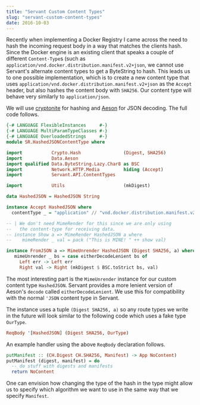 ```yaml
---
title: "Servant Custom Content Types"
slug: "servant-custom-content-types"
date: 2016-10-03
---
```


Recently when implementing a Docker Registry I came across
the need to hash the incoming request body in a way that
matches the clients hash. Since the Docker engine is an
existing client that speaks a couple of different
`Content-Type`s (such as
`application/vnd.docker.distribution.manifest.v2+json`, we
cannot use Servant's alternate content types to get a
ByteString to hash. This leads us to one possible
implementation, which is to create a new content type that
uses `application/vnd.docker.distribution.manifest.v2+json`
as the `Accept` header, but also hashes the content body
with `SHA256`. Our content type will behave very similarly
to `application/json`.

We will use [cryptonite][cryptonite] for hashing and
[Aeson][aeson] for JSON decoding. The full code follows.

```haskell
{-# LANGUAGE FlexibleInstances     #-}
{-# LANGUAGE MultiParamTypeClasses #-}
{-# LANGUAGE OverloadedStrings     #-}
module SR.HashedJSONContentType where

import           Crypto.Hash                (Digest, SHA256)
import           Data.Aeson
import qualified Data.ByteString.Lazy.Char8 as BSC
import           Network.HTTP.Media         hiding (Accept)
import           Servant.API.ContentTypes

import           Utils                      (mkDigest)

data HashedJSON = HashedJSON String

instance Accept HashedJSON where
  contentType _ = "application" // "vnd.docker.distribution.manifest.v2+json"

-- | We don't need MimeRender for this since we are only using
--   the content-type for receiving data.
-- instance Show a => MimeRender HashedJSON a where
--    mimeRender _ val = pack ("This is MINE! " ++ show val)

instance FromJSON a => MimeUnrender HashedJSON (Digest SHA256, a) where
   mimeUnrender _ bs = case eitherDecodeLenient bs of
     Left err -> Left err
     Right val -> Right (mkDigest $ BSC.toStrict bs, val)
```

The most interesting part is the `MimeUnrender` instance for
our custom content type `HashedJSON`. Servant provides a
more lenient version of Aeson's `decode` called
`eitherDecodeLenient`. We use this for compatibility with
the normal `'JSON` content type in Servant.

The instance uses a tuple `(Digest SHA256, a)` so any route
types we write in the future will look similar to the
following code which uses a fake type `OurType`.

```haskell
ReqBody '[HashedJSON] (Digest SHA256, OurType)
```

An example handler using the above `ReqBody` declaration
follows.

```haskell
putManifest :: (CH.Digest CH.SHA256, Manifest) -> App NoContent)
putManifest (digest, manifest) = do
  -- do stuff with digests and manifests
  return NoContent
```

One can envision how changing the type of the hash in the
type might allow us to specify which algorithm we want to
use in the same way that we specify `Manifest`.

[cryptonite]: https://hackage.haskell.org/package/cryptonite
[aeson]: https://hackage.haskell.org/package/aeson
